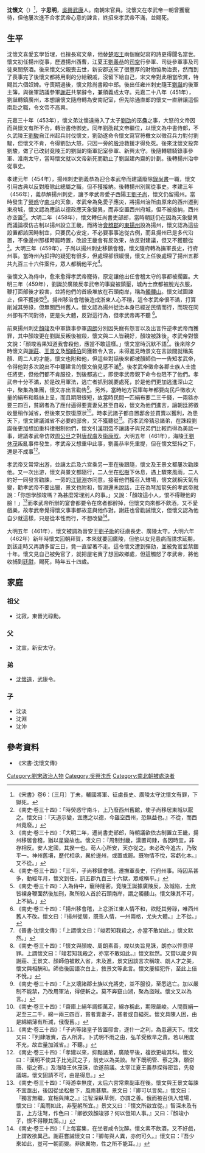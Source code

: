 '''沈懷文'''（{{bd|409年||462年|5月11日|catIdx=S}}）<ref>《宋書》卷6：〔三月〕丁未，輔國將軍、征虜長史、廣陵太守沈懷文有罪，下獄死。</ref>，字'''思明'''，[[吳興|吳興]][[武康|武康]]人。南朝宋官員。沈懷文在孝武帝一朝曾獲寵待，但他屢次進不合孝武帝心意的諫言，終招來孝武帝不滿，並賜死。

== 生平  ==
沈懷文喜愛玄學哲理，也擅長寫文章，他替[[楚昭王|楚昭王]]兩個寵妃寫的詩更得聞名當世。懷文初任揚州從事，歷遷揚州西曹，江夏王[[劉義恭|劉義恭]]的[[司空|司空]]行參軍、司徒參軍事及司徒東閤祭酒。後來懷文父親喪去世，新安郡送來了很豐厚的財物協助治喪，然而到了喪事完了後懷文都將用剩的分給親戚，沒留下給自己，宋文帝對此相當欣賞，特賜其六個奴婢。守喪期過後，懷文除尚書殿中郎。後出任雍州刺史隨王[[劉誕_(劉宋)|劉誕]]的後軍主簿，與後軍諮議參軍[[謝莊|謝莊]]共掌辭令，兼領義成太守。元嘉二十八年（451年），劉誕轉鎮廣州，本想讓懷文隨府轉為安南記室，但先除通直郎的懷文一直辭讓這個南赴之職，令文帝不高興。

元嘉三十年（453年），懷文弟沈懷遠捲入了太子[[劉劭_(劉宋)|劉劭]]的巫蠱之事，大怒的文帝因而與懷文有所不合，轉治書侍御史。同年劉劭弒文帝繼位，以懷文為中書侍郎，不久武陵王[[宋孝武帝|劉駿]]自江州起兵討伐懷文，劉劭遂命令懷文寫官符檄文以徵召兵力對付劉駿，但懷文不肯，令得劉劭大怒，只因一旁的[[殷沖|殷沖]]救援才得免死。後來沈懷文投奔劉駿，做了已改封竟陵王的劉誕的衞軍記室參軍、新興太守。後隨轉驃騎錄事參軍、淮南太守，當時懷文就以文帝新死而勸止了劉誕建內齋的計劃。後轉揚州治中從事史。

孝建元年（454年），揚州刺史劉義恭為迎合孝武帝而建議廢除[[錄尚書|錄尚書]]一職，懷文引用古典以反對廢除此總屬之職，但不獲接納。後轉揚州別駕從事史。孝建三年（456年），義恭解揚州刺史，讓予孝武帝愛子西陽王[[劉子尚|劉子尚]]，懷文仍留揚州。當時發生了[[火星|熒惑]]守[[斗宿|南斗]]的天象，孝武帝為免愛子應災，將揚州治所由原來的西州遷到東府城，懷文認為應該以德政應天象變異，而非空置西州府城，但不被接納，西州亦空置<ref>《南史·卷三十四》：「時熒惑守南斗，上乃廢西州舊館，使子尚移居東城以厭之。懷文曰：『天道示變，宜應之以德，今雖空西州，恐無益也。』不從，而西州竟廢。」</ref>。大明二年（458年），懷文轉任尚書吏部郎，當時朝廷仍在因為天象變異而議論模仿古制以揚州設立王畿，而將治[[會稽郡|會稽郡]]的[[東揚州|東揚州]]設為揚州，懷文認為這些設置都該因時制宜，只要民心安定，不必要事事追從古例，而且揚州已是多代沿置，不像邊州那樣時罷時置，改設王畿會有反效果，故反對建議，但又不獲聽從<ref>《南史·卷三十四》：「大明二年，遷尚書吏部郎，時朝議欲依古制置立王畿，揚州移居會稽，猶以星變故也。懷文曰：『周制封畿，漢置司隸，各因時宜，非存相反。安人定國，其揆一也。苟人心所安，天亦從之。未必改今追古，乃致平一。神州舊壤，歷代相承，異於邊州，或置或罷。既物情不悅，容虧化本。』又不從。」</ref>。大明三年（459年），子尚以揚州刺史移鎮會稽，懷文隨府轉為撫軍長史，行府州事。當時州內扣押的疑犯有很多，但處理卻很緩慢，懷文上任後處理了揚州五郡共九百三十六件案件，眾人都稱他平允<ref>《南史·卷三十四》：「三年，子尚移鎮會稽。遷撫軍長史，行府州事。時囚系甚多，動經年月，懷文到任，訊五郡九百三十六獄，眾咸稱平。」</ref>。

後懷文入為侍中，愈來愈得孝武帝寵待，原定讓他出任會稽太守的事都被擱置。大明三年（459年），劉誕於廣陵反孝武帝的事變被鎮壓，城內士庶都被脫光衣服，鞭打面部後才殺害，並將他們的首級堆放在石頭南岸，稱為[[髑髏山|髑髏山]]。懷文試圖諫止，但不獲接受<ref>《南史·卷三十四》：入為侍中，寵待隆密。竟陵王誕據廣陵反，及城陷，士庶皆裸身鞭面然後加刑，聚所殺人首於石頭南岸，謂之髑髏山。懷文陳其不可，上不納。」</ref>。揚州移治會稽後造成浙東人心不穩，這令孝武帝很不滿，打算削減其勞祿，但無關西州舊人。懷文認為揚州徙治本身已經逆民情而行，而現在同州卻有不同對待，更是失大體，反對這行為，但孝武帝再不聽
<ref>《南史·卷三十四》：「揚州移會稽，上忿浙江東人情不和，欲貶其勞祿，唯西州舊人不改。懷文曰：『揚州徙居，既乖人情，一州兩格，尤失大體。』上不從。」</ref>。

前東揚州刺史[[顏竣|顏竣]]及中軍錄事參軍[[周朗_(劉宋)|周朗]]分別因失寵有怨言以及出言忤逆孝武帝而獲罪，其中顏竣更在劉誕反叛後被殺，懷文與二人皆親好，顏竣被誅後，孝武帝對懷文說：「顏竣若果知道我會殺他，應當不敢這樣。」懷文當時沉默不語<ref>《晉書·沈懷文傳》：「上謂懷文曰：『竣若知我殺之，亦當不敢如此。』懷文默然。」</ref>。後來除夕時懷文與[[謝莊|謝莊]]、[[王景文|王景文]]及[[顏師伯|顏師伯]]同獲敕令入宮，未得進見時景文在言談間就稱美顏、周二人的才能，懷文也附和他，但這些對話後來都被顏師伯一一告知孝武帝，令得他對多次說出不中聽建言的懷文倍見感不滿<ref>《南史·卷三十四》：「懷文與顏竣、周朗素善，竣以失旨見誅，朗亦以忤意得罪。上謂懷文曰：『竣若知我殺之，亦當不敢如此。』懷文默然。又嘗以歲夕與謝莊、王景文、顏師伯被敕入省，未及進，景文因談言次稱竣、朗人才之美，懷文與相酬和。師伯後因語次白上，敘景文等此言。懷文屢經犯忤，至此上倍不悅。」</ref>。後孝武帝徵命各郡士族人士擔任將吏，但他們都不肯服役，到後都逃亡，即使孝武帝親下命令也阻不了他們。孝武帝十分不滿，於是改用軍法，逃亡者抓到就要處死，於是他們更加逃進深山之中，聚集為集團，懷文亦出言勸告<ref>《南史·卷三十四》：「上又壞諸郡士族以充將吏，並不服役，至悉逃亡。加以嚴制不能禁，乃改用軍法，得便斬之。莫不奔竄山湖，聚為盜賊。懷文又以為言。」</ref>。另外，當時地方官庫每年都要向民戶徵收大量的絹布和緜絲上呈，而且期限很短，故當時民間一匹絹布要二三千錢，一兩緜亦要三四百，貧窮者為了應付逼得要賣妻兒甚至自殺，懷文為他們進言，讓朝廷將徵收量稍作減省，但後來又恢復原狀<ref>《南史·卷三十四》：「齋庫上絹年調鉅萬疋，綿亦稱此，期限嚴峻。人間買絹一疋至三二千，綿一兩三四百，貧者賣妻子，甚者或自縊死。懷文具陳人困，由是綿絹薄有所減，俄復舊。」</ref>。時孝武諸子都自置邸舍並買賣以獲利，為患天下，懷文建議減省不必要的邸舍，又不獲聽從<ref>《南史·卷三十四》：「子尚等諸皇子皆置邸舍，逐什一之利，為患遍天下。懷文又曰：『列肆販賣，古人所非。卜式明不雨之由，弘羊受致旱之責。若以用度不充，故宜量加減省。』不聽。」</ref>。而孝武帝猜忌諸弟，在誅殺劉誕後更加想加重科律拑制他們，懷文引[[漢明帝|漢明帝]]不讓諸子與兄弟們比較而得為美談一事，建議孝武帝仿效[[周公旦|周公旦]]之對[[唐叔虞|唐叔虞]]及[[衞康叔|衞康叔]]。大明五年（461年），海陵王[[劉休茂|劉休茂]]叛亂事件發生，孝武帝又想重申此事，劉義恭率先重提，但在懷文堅持之下，還是不成事<ref>《南史·卷三十四》：「孝建以來，抑黜諸弟，廣陵平後，複欲更峻其科。懷文曰：『漢明不使其子比光武之子，前史以為美談。陛下既明管、蔡之誅，願崇唐、衛之寄。』及海陵王休茂誅，欲遂前議。太宰江夏王義恭探得密旨，先發議端，懷文固請不可，由是得息。」</ref>。

孝武帝又常常出游，並讓太后及六宮乘另一車在後跟隨，懷文及王景文都屢次勸諫他。又一次出游，懷文與景文都隨行，二人坐在[[松樹|松樹]]下休息，遇上驟來風雨，二人約好一同發言勸諫，一旁的[[江智淵|江智淵]]亦同意。接著他們獲召入雉場，懷文就稱天氣有變，勸孝武帝不要出獵，景文也附和，智淵還未說話，正在為弩加箭矢的孝武帝就說：「你想學顏竣嗎？為甚麼常理別人的事。」又說：「顏竣這小人，恨不得鞭他的臉！」<ref>《南史·卷三十四》：「時游幸無度，太后六宮常乘副車在後。懷文與王景文每諫不宜亟出，後因從坐松樹下，風雨甚驟。景文曰：『卿可以言矣。』懷文曰：『獨言無繼，宜相與陳之。』江智深臥草側，亦謂之善。俄而被召俱入雉場，懷文曰：『風雨如此，非聖躬所宜。』景文又曰：『懷文所啟宜從。』智深未及有言，上方注弩，作色曰：『卿欲效顏竣邪？何以恆知人事。』又曰：『顏竣小子，恨不得鞭其面。』」</ref>而孝武帝所辦的宴會都要令在席者都醉掉，但懷文向來都不飲酒，又不愛戲樂，故孝武帝覺得懷文事事都故意與他作對。謝莊也曾勸誡懷文，但懷文認為他自少就這樣，只是從本性而行，不想改變<ref>《南史·卷三十四》：「上每宴集，在坐者咸令沈醉。懷文素不飲酒，又不好戲，上謂故欲異己。謝莊嘗誡懷文曰：『卿每與人異，亦何可久。』懷文曰：『吾少來如此，豈可一朝而變。非欲異物，性之所不能耳。』」</ref>。

大明五年（461年），懷文被調為晉安王[[劉子勛|劉子勛]]的征虜長史、廣陵太守。大明六年（462年）新年時懷文回朝拜賀，本來就要回廣陵，但他以女兒患病而請求延期，到該走時又再請多留三日，竟一直留著不走。這令懷文遭到彈劾，並被免官並禁錮十年。懷文見自己被免官了，就把屋宅賣了想回故鄉處，但這觸怒了孝武帝，將他收捕到[[廷尉|廷尉]]，賜死，時年五十四歲。

== 家庭 ==
===祖父 ===
*沈寂，東晉光祿勳。
=== 父 ===
*沈宣，新安太守。
=== 弟 ===
*[[沈懷遠|沈懷遠]]，武康令。
=== 子 ===
*沈淡
*沈淵
*沈沖

== 參考資料 ==
*《宋書·沈懷文傳》
{{reflist}}

[[Category:劉宋政治人物|Category:劉宋政治人物]]
[[Category:吳興沈氏|Category:吳興沈氏]]
[[Category:南北朝被處決者|Category:南北朝被處決者]]